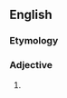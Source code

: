 {{also|summerlike}}
==English==

===Etymology===
{{suffix|en|summer|like}}

===Adjective===
{{en-adj}}

# {{alternative spelling of|en|summerlike}}